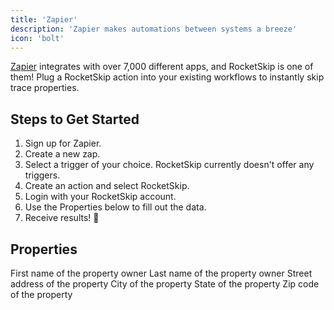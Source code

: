 ```yaml
---
title: 'Zapier'
description: 'Zapier makes automations between systems a breeze'
icon: 'bolt'
---
```


[Zapier](https://zapier.com) integrates with over 7,000 different apps, and RocketSkip is one of them! Plug a RocketSkip action into your existing workflows to instantly skip trace properties.

## Steps to Get Started

1. Sign up for Zapier.
1. Create a new zap.
1. Select a trigger of your choice. RocketSkip currently doesn't offer any triggers.
1. Create an action and select RocketSkip.
1. Login with your RocketSkip account.
1. Use the Properties below to fill out the data.
1. Receive results! 🚀

## Properties

<ResponseField name="first_name" type="string">
First name of the property owner

</ResponseField>

<ResponseField name="last_name" type="string">
Last name of the property owner

</ResponseField>

<ResponseField name="street_address" type="string" required>
Street address of the property

</ResponseField>

<ResponseField name="city" type="string" required>
City of the property

</ResponseField>

<ResponseField name="state" type="string" required>
State of the property

</ResponseField>

<ResponseField name="zip_code" type="string" required>
Zip code of the property

</ResponseField>
